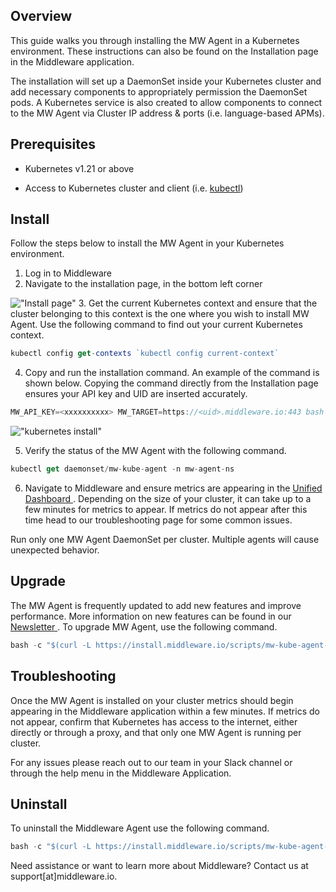 ## Overview
This guide walks you through installing the MW Agent in a Kubernetes environment. These instructions can also be found on the Installation page in the Middleware application. 

The installation will set up a DaemonSet inside your Kubernetes cluster and add necessary components to appropriately permission the DaemonSet pods. A Kubernetes service is also created to allow components to connect to the MW Agent via Cluster IP address & ports (i.e. language-based APMs). 


## Prerequisites

-   Kubernetes v1.21 or above

-   Access to Kubernetes cluster and client (i.e. [kubectl](https://kubernetes.io/docs/reference/kubectl/kubectl/))

## Install
Follow the steps below to install the MW Agent in your Kubernetes environment.

1.  Log in to Middleware
2.  Navigate to the installation page, in the bottom left corner 

  !["Install page"](/images/agent-installation/k1.png)
3. Get the current Kubernetes context and ensure that the cluster belonging to this context is the one where you wish to install MW Agent. Use the following command to find out your current Kubernetes context.
```javascript Shell
kubectl config get-contexts `kubectl config current-context`
```
4. Copy and run the installation command. An example of the command is shown below. Copying the command directly from the Installation page ensures your API key and UID are inserted accurately.
```javascript Shell
MW_API_KEY=<xxxxxxxxxx> MW_TARGET=https://<uid>.middleware.io:443 bash -c "$(curl -L https://install.middleware.io/scripts/mw-kube-agent-install.sh)"
```
  !["kubernetes install"](/images/agent-installation/k2.jpg)

5. Verify the status of the MW Agent with the following command. 
```javascript Shell
kubectl get daemonset/mw-kube-agent -n mw-agent-ns
```

6. Navigate to Middleware and ensure metrics are appearing in the <a href="https://docs.middleware.io/docs/unified-dashboard/unified-view"> Unified Dashboard </a>. Depending on the size of your cluster, it can take up to a few minutes for metrics to appear. If metrics do not appear after this time head to our troubleshooting page for some common issues.

<Warning>  Run only one MW Agent DaemonSet per cluster. Multiple agents will cause unexpected behavior. </Warning>

## Upgrade
The MW Agent is frequently updated to add new features and improve performance. More information on new features can be found in our <a href="https://newsletters.middleware.io/"> Newsletter </a>. To upgrade MW Agent, use the following command.
```javascript Shell
bash -c "$(curl -L https://install.middleware.io/scripts/mw-kube-agent-upgrade.sh)"
```

## Troubleshooting
Once the MW Agent is installed on your cluster metrics should begin appearing in the Middleware application within a few minutes. If metrics do not appear, confirm that Kubernetes has access to the internet, either directly or through a proxy, and that only one MW Agent is running per cluster. 

For any issues please reach out to our team in your Slack channel or through the help menu in the Middleware Application.


## Uninstall
To uninstall the Middleware Agent use the following command.
```javascript Shell
bash -c "$(curl -L https://install.middleware.io/scripts/mw-kube-agent-uninstall.sh)"
```

<Note> Need assistance or want to learn more about Middleware? Contact us at support[at]middleware.io. </Note>